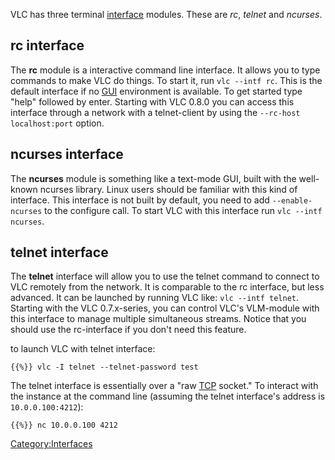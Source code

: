 {{See also|Command line}}
VLC has three terminal [[interface]] modules. These are ''rc'', ''telnet'' and ''ncurses''.

== <span id="rc"></span> rc interface ==
{{See also|Documentation:Modules/rc}}

The '''rc''' module is a interactive command line interface. It allows you to type commands to make VLC do things. To start it, run <code>vlc --intf rc</code>. This is the default interface if no [[GUI]] environment is available. To get started type "help" followed by enter. Starting with VLC 0.8.0 you can access this interface through a network with a telnet-client by using the <code>--rc-host localhost:port</code> option.

== <span id="ncurses"></span> ncurses interface ==
{{See also|Documentation:Modules/ncurses}}

The '''ncurses''' module is something like a text-mode GUI, built with the well-known ncurses library. Linux users should be familiar with this kind of interface. This interface is not built by default, you need to add <code>--enable-ncurses</code> to the configure call. To start VLC with this interface run <code>vlc --intf ncurses</code>.

== <span id="telnet"></span> telnet interface ==
{{See also|Documentation:Modules/telnet}}

The '''telnet''' interface will allow you to use the telnet command to connect to VLC remotely from the network. It is comparable to the rc interface, but less advanced. It can be launched by running VLC like: <code>vlc --intf telnet</code>. Starting with the VLC 0.7.x-series, you can control VLC's VLM-module with this interface to manage multiple simultaneous streams. Notice that you should use the rc-interface if you don't need this feature.

to launch VLC with telnet interface:
 {{%}} vlc -I telnet --telnet-password test


The telnet interface is essentially over a "raw [[TCP]] socket." To interact with the instance at the command line (assuming the telnet interface's address is <code>10.0.0.100:4212</code>):

 {{%}} nc 10.0.0.100 4212


[[Category:Interfaces]]